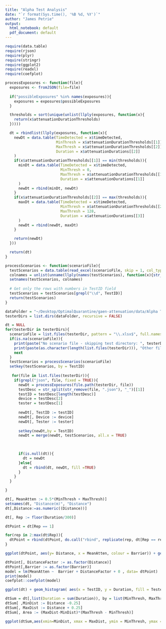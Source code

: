 ```yaml
---
title: "Alpha Test Analysis"
date: "`r format(Sys.time(), '%B %d, %Y')`"
author: "James Petrie"
output:
  html_notebook: default
  pdf_document: default
---
```

```r
require(data.table)
require(rjson)
require(plyr)
require(stringr)
require(ggplot2)
require(readxl)
require(coefplot)
```

```r
processExposures <- function(file){
  exposures <- fromJSON(file=file)
  
  if("possibleExposures" %in% names(exposures)){
    exposures = exposures$possibleExposures
  }

  thresholds = sort(unique(unlist(llply(exposures, function(x){
    return(x$attenuationDurationThresholds)
  }))))

  dt = rbindlist(llply(exposures, function(x){
    newDt = data.table(TimeDetected = x$timeDetected,
                       MinThresh = x$attenuationDurationThresholds[[1]],
                       MaxThresh = x$attenuationDurationThresholds[[2]],
                       Duration = x$attenuationDurations[[2]]
    )
    if(x$attenuationDurationThresholds[[1]] == min(thresholds)){
      minDt = data.table(TimeDetected = x$timeDetected,
                         MinThresh = 0,
                         MaxThresh = x$attenuationDurationThresholds[[1]],
                         Duration = x$attenuationDurations[[1]]
      )
      newDt = rbind(minDt, newDt)
    }
    if(x$attenuationDurationThresholds[[2]] == max(thresholds)){
      maxDt = data.table(TimeDetected = x$timeDetected,
                         MinThresh = x$attenuationDurationThresholds[[2]],
                         MaxThresh = 128,
                         Duration = x$attenuationDurations[[3]]
      )
      newDt = rbind(newDt, maxDt)
    }

    return(newDt)
  }))

  return(dt)
}


```

```r
processScenarios <- function(scenarioFile){
  testScenarios = data.table(read_excel(scenarioFile, skip = 1, col_types = "text"))
  colnames = unlist(unname(llply(names(testScenarios), function(x){str_replace_all(x, fixed(" "), "")})))
  setnames(testScenarios, colnames)
  
  # Get only the rows with numbers in TestID field
  testScenarios = testScenarios[grepl("\\d", TestID)]
  return(testScenarios)
}

```



```r

dataFolder = "~/Desktop/OptimalQuarantine/gaen-attenuation/data/Alpha Test Phase 1 Data/"
testerDirs = list.dirs(dataFolder, recursive = FALSE)

dt = NULL
for(testerDir in testerDirs){
  scenarioFile = list.files(testerDir, pattern = "\\.xlsx$", full.names = TRUE)[1]
  if(is.na(scenarioFile)){
    print(paste("No scenario file - skipping test directory: ", testerDir))
    print(paste(as.character(length(list.files(testerDir))), "Other files in the directory"))
    next
  }
  testScenarios = processScenarios(scenarioFile)
  setkey(testScenarios, by = TestID)
  
   for(file in list.files(testerDir)){
    if(grepl("json", file, fixed = TRUE)){
      newDt = processExposures(file.path(testerDir, file))
      testDesc = str_split(str_remove(file, ".json"), "_")[[1]]
      testID = testDesc[length(testDesc)]
      device = testDesc[2]
      tester = testDesc[1]
      
      newDt[, TestID := testID]
      newDt[, Device := device]
      newDt[, Tester := tester]
      
      setkey(newDt,by = TestID)
      newDt = merge(newDt, testScenarios, all.x = TRUE)

      
      
      if(is.null(dt)){
        dt = newDt
      }else{
        dt = rbind(dt, newDt, fill =TRUE)
      }
    }
  }

}

dt[, MeanAtten := 0.5*(MinThresh + MaxThresh)]
setnames(dt, "Distance(m)", "Distance")
dt[,Distance:=as.numeric((Distance))]
```

```r
dt[, Rep := floor(Duration/300)]

dtPoint = dt[Rep == 1]

for(rep in 2:max(dt$Rep)){
  dtPoint = rbind(dtPoint, do.call("rbind", replicate(rep, dt[Rep == rep], simplify = FALSE)))
}

ggplot(dtPoint, aes(y= Distance, x = MeanAtten, colour = Barrier)) + geom_jitter(height = 0.08, size = 2) + xlab("Attenuation [dB]") + ylab("Distance [m]") # + facet_wrap(~Device)
```

```r
dtPoint[, DistanceFactor := as.factor(Distance)]
dtPoint[,Barrier := as.factor(Barrier)]
model = lm(MeanAtten ~  Barrier + DistanceFactor + 0 , data= dtPoint)
print(model)
coefplot::coefplot(model)
```

```r
ggplot(dt) + geom_histogram( aes(x = TestID, y = Duration, fill = Tester), stat = "identity") + labs(x="Test ID")
```



```r
dtSum = dt[,list(Duration = sum(Duration)), by = list(MinThresh, MaxThresh, Distance)]
dtSum[ ,MinDist := Distance -0.25]
dtSum[, MaxDist := Distance + 0.25]
dtSum[, Area := (MaxDist-MinDist)*(MaxThresh - MinThresh)]

ggplot(dtSum,aes(xmin=MinDist, xmax = MaxDist, ymin = MinThresh, ymax = MaxThresh)) + geom_rect(aes(fill = Duration/Area))

```
